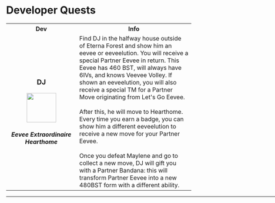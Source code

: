# Developer Quests

<table>
 <tr>
    <th width="300">Dev</th>
    <th width="700">Info</th>
  </tr>
  <tr><td align="center" height="300"><h3>DJ</h3>    
        <img src="https://raw.githubusercontent.com/TeamLumi/luminescent-team/main/static/img/Evoli_custom_sprite2.png" width="80px" />     
        <h5>Eevee Extraordinaire<br/>
            Hearthome</h5>     
      </td>
      <td>Find DJ in the halfway house outside of Eterna Forest and show him an eevee or eeveelution. You will receive a special Partner Eevee in return. This Eevee has 460 BST, will always have 6IVs, and knows Veevee Volley. If shown an eeveelution, you will also receive a special TM for a Partner Move originating from Let's Go Eevee.<br/><br/>
After this, he will move to Hearthome. Every time you earn a badge, you can show him a different eeveelution to receive a new move for your Partner Eevee.<br/><br/>
Once you defeat Maylene and go to collect a new move, DJ will gift you with a Partner Bandana: this will transform Partner Eevee into a new 480BST form with a different ability.</td>
  </tr>
</table>
<hr width="1000" />
